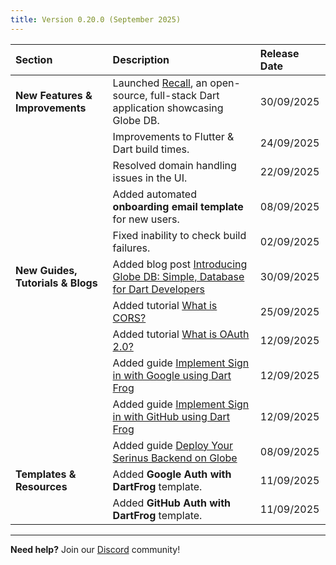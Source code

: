 ```yaml
---
title: Version 0.20.0 (September 2025)
---
```


| Section                           | Description                                                                                                                | Release Date |
| :-------------------------------- | :------------------------------------------------------------------------------------------------------------------------- | :----------- |
| **New Features & Improvements**   | Launched [Recall](https://recall.globeapp.dev), an open-source, full-stack Dart application showcasing Globe DB.           | 30/09/2025   |
|                                   | Improvements to Flutter & Dart build times.                                                                                | 24/09/2025   |
|                                   | Resolved domain handling issues in the UI.                                                                                 | 22/09/2025   |
|                                   | Added automated **onboarding email template** for new users.                                                               | 08/09/2025   |
|                                   | Fixed inability to check build failures.                                                                                   | 02/09/2025   |
| **New Guides, Tutorials & Blogs** | Added blog post [Introducing Globe DB: Simple, Database for Dart Developers](https://globe.dev/blog/introducing-globe-db/) | 30/09/2025   |
|                                   | Added tutorial [What is CORS?](/tutorials/what-is-cors)                                                                    | 25/09/2025   |
|                                   | Added tutorial [What is OAuth 2.0?](/tutorials/what-is-oauth)                                                              | 12/09/2025   |
|                                   | Added guide [Implement Sign in with Google using Dart Frog](/guides/sign-in-with-google)                                   | 12/09/2025   |
|                                   | Added guide [Implement Sign in with GitHub using Dart Frog](/guides/sign-in-with-github)                                   | 12/09/2025   |
|                                   | Added guide [Deploy Your Serinus Backend on Globe](/guides/serinus-backend-globe)                                          | 08/09/2025   |
| **Templates & Resources**         | Added **Google Auth with DartFrog** template.                                                                              | 11/09/2025   |
|                                   | Added **GitHub Auth with DartFrog** template.                                                                              | 11/09/2025   |

---

**Need help?** Join our [Discord](https://invertase.link/globe-discord) community!

